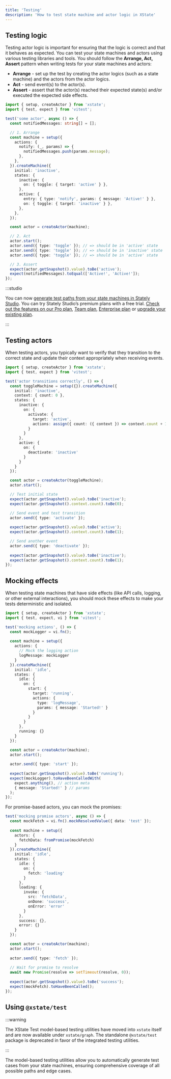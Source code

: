 ```yaml
---
title: 'Testing'
description: 'How to test state machine and actor logic in XState'
---
```


## Testing logic

Testing actor logic is important for ensuring that the logic is correct and that it behaves as expected. You can test your state machines and actors using various testing libraries and tools. You should follow the **Arrange, Act, Assert** pattern when writing tests for your state machines and actors:

- **Arrange** - set up the test by creating the actor logics (such as a state machine) and the actors from the actor logics.
- **Act** - send event(s) to the actor(s).
- **Assert** - assert that the actor(s) reached their expected state(s) and/or executed the expected side effects.

```ts
import { setup, createActor } from 'xstate';
import { test, expect } from 'vitest';

test('some actor', async () => {
  const notifiedMessages: string[] = [];

  // 1. Arrange
  const machine = setup({
    actions: {
      notify: (_, params) => {
        notifiedMessages.push(params.message);
      },
    },
  }).createMachine({
    initial: 'inactive',
    states: {
      inactive: {
        on: { toggle: { target: 'active' } },
      },
      active: {
        entry: { type: 'notify', params: { message: 'Active!' } },
        on: { toggle: { target: 'inactive' } },
      },
    },
  });

  const actor = createActor(machine);

  // 2. Act
  actor.start();
  actor.send({ type: 'toggle' }); // => should be in 'active' state
  actor.send({ type: 'toggle' }); // => should be in 'inactive' state
  actor.send({ type: 'toggle' }); // => should be in 'active' state

  // 3. Assert
  expect(actor.getSnapshot().value).toBe('active');
  expect(notifiedMessages).toEqual(['Active!', 'Active!']);
});
```

:::studio

You can now [generate test paths from your state machines in Stately Studio](generate-test-paths.mdx). You can try Stately Studio’s premium plans with a free trial. [Check out the features on our Pro plan](studio-pro-plan.mdx), [Team plan](studio-team-plan.mdx), [Enterprise plan](studio-enterprise-plan.mdx) or [upgrade your existing plan](https://stately.ai/registry/billing).

:::

## Testing actors

When testing actors, you typically want to verify that they transition to the correct state and update their context appropriately when receiving events.

```ts
import { setup, createActor } from 'xstate';
import { test, expect } from 'vitest';

test('actor transitions correctly', () => {
  const toggleMachine = setup({}).createMachine({
    initial: 'inactive',
    context: { count: 0 },
    states: {
      inactive: {
        on: { 
          activate: { 
            target: 'active',
            actions: assign({ count: ({ context }) => context.count + 1 })
          }
        }
      },
      active: {
        on: { 
          deactivate: 'inactive' 
        }
      }
    }
  });

  const actor = createActor(toggleMachine);
  actor.start();

  // Test initial state
  expect(actor.getSnapshot().value).toBe('inactive');
  expect(actor.getSnapshot().context.count).toBe(0);

  // Send event and test transition
  actor.send({ type: 'activate' });
  
  expect(actor.getSnapshot().value).toBe('active');
  expect(actor.getSnapshot().context.count).toBe(1);

  // Send another event
  actor.send({ type: 'deactivate' });
  
  expect(actor.getSnapshot().value).toBe('inactive');
  expect(actor.getSnapshot().context.count).toBe(1);
});
```

## Mocking effects

When testing state machines that have side effects (like API calls, logging, or other external interactions), you should mock these effects to make your tests deterministic and isolated.

```ts
import { setup, createActor } from 'xstate';
import { test, expect, vi } from 'vitest';

test('mocking actions', () => {
  const mockLogger = vi.fn();
  
  const machine = setup({
    actions: {
      // Mock the logging action
      logMessage: mockLogger
    }
  }).createMachine({
    initial: 'idle',
    states: {
      idle: {
        on: {
          start: {
            target: 'running',
            actions: { 
              type: 'logMessage', 
              params: { message: 'Started!' } 
            }
          }
        }
      },
      running: {}
    }
  });

  const actor = createActor(machine);
  actor.start();
  
  actor.send({ type: 'start' });
  
  expect(actor.getSnapshot().value).toBe('running');
  expect(mockLogger).toHaveBeenCalledWith(
    expect.anything(), // action meta
    { message: 'Started!' } // params
  );
});
```

For promise-based actors, you can mock the promises:

```ts
test('mocking promise actors', async () => {
  const mockFetch = vi.fn().mockResolvedValue({ data: 'test' });
  
  const machine = setup({
    actors: {
      fetchData: fromPromise(mockFetch)
    }
  }).createMachine({
    initial: 'idle',
    states: {
      idle: {
        on: {
          fetch: 'loading'
        }
      },
      loading: {
        invoke: {
          src: 'fetchData',
          onDone: 'success',
          onError: 'error'
        }
      },
      success: {},
      error: {}
    }
  });

  const actor = createActor(machine);
  actor.start();
  
  actor.send({ type: 'fetch' });
  
  // Wait for promise to resolve
  await new Promise(resolve => setTimeout(resolve, 0));
  
  expect(actor.getSnapshot().value).toBe('success');
  expect(mockFetch).toHaveBeenCalled();
});
```

## Using `@xstate/test`

:::warning

The XState Test model-based testing utilities have moved into `xstate` itself and are now available under `xstate/graph`. The standalone `@xstate/test` package is deprecated in favor of the integrated testing utilities.

:::

The model-based testing utilities allow you to automatically generate test cases from your state machines, ensuring comprehensive coverage of all possible paths and edge cases.
